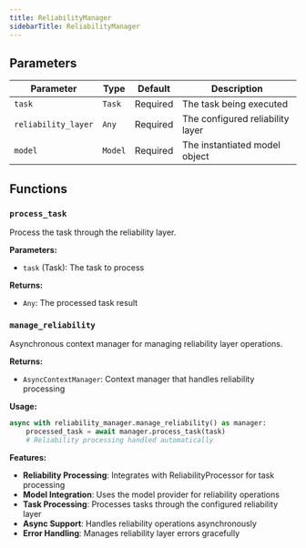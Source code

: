 ```yaml
---
title: ReliabilityManager
sidebarTitle: ReliabilityManager
---
```


## Parameters

| Parameter                          | Type                                                  | Default    | Description                                                                                                                                                                                                                      |
| ---------------------------------- | ----------------------------------------------------- | ---------- | -------------------------------------------------------------------------------------------------------------------------------------------------------------------------------------------------------------------------------- |
| `task`                             | `Task`                                                | Required  | The task being executed                                                                                                                                                                                                         |
| `reliability_layer`                | `Any`                                                 | Required  | The configured reliability layer                                                                                                                                                                                                 |
| `model`                   | `Model`                                               | Required  | The instantiated model object                                                                                                                                                                                                   |

## Functions

### `process_task`

Process the task through the reliability layer.

**Parameters:**

- `task` (Task): The task to process

**Returns:**

- `Any`: The processed task result

### `manage_reliability`

Asynchronous context manager for managing reliability layer operations.

**Returns:**

- `AsyncContextManager`: Context manager that handles reliability processing

**Usage:**

```python
async with reliability_manager.manage_reliability() as manager:
    processed_task = await manager.process_task(task)
    # Reliability processing handled automatically
```

**Features:**

- **Reliability Processing**: Integrates with ReliabilityProcessor for task processing
- **Model Integration**: Uses the model provider for reliability operations
- **Task Processing**: Processes tasks through the configured reliability layer
- **Async Support**: Handles reliability operations asynchronously
- **Error Handling**: Manages reliability layer errors gracefully

